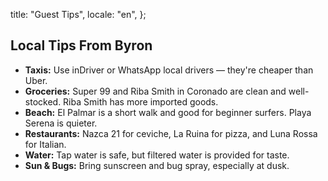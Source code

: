   title: "Guest Tips",
  locale: "en",
};

## Local Tips From Byron

- **Taxis:** Use inDriver or WhatsApp local drivers — they're cheaper than Uber.
- **Groceries:** Super 99 and Riba Smith in Coronado are clean and well-stocked. Riba Smith has more imported goods.
- **Beach:** El Palmar is a short walk and good for beginner surfers. Playa Serena is quieter.
- **Restaurants:** Nazca 21 for ceviche, La Ruina for pizza, and Luna Rossa for Italian.
- **Water:** Tap water is safe, but filtered water is provided for taste.
- **Sun & Bugs:** Bring sunscreen and bug spray, especially at dusk.
